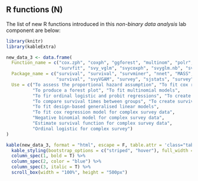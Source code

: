 ## R functions (N) {.unnumbered}

The list of new R functions introduced in this *non-binary data analysis* lab component are below:

```r
library(knitr)
library(kableExtra)

new_data_3 <- data.frame(
  Function_name = c("cox.zph", "coxph", "ggforest", "multinom", "polr", "Surv", "survdiff", 
                    "survfit", "svy_vglm", "svycoxph", "svyglm.nb", "svykm", "svyolr"),
  Package_name = c("survival", "survival", "survminer", "nnet", "MASS", "survival", "survival", 
                   "survival", "svyVGAM", "survey", "sjstats", "survey", "survey"),
  Use = c("To assess the proportional hazard assumption", "To fit cox regression model",
          "To produce a forest plot", "To fit multinomial models", 
          "To fir ordinal logistic and probit regressions", "To create a survival object",
          "To compare survival times between groups", "To create survival curves",
          "To fit design-based generalised linear models",
          "To fit cox regression model for complex survey data",
          "Negative binomial model for complex survey data",
          "Estimate survival function for complex survey data",
          "Ordinal logistic for complex survey")
)

kable(new_data_3, format = "html", escape = F, table.attr = 'class="table table-hover"') %>%
  kable_styling(bootstrap_options = c("striped", "hover"), full_width = F) %>%
  column_spec(1, bold = T) %>%
  column_spec(2, color = "blue") %>%
  column_spec(3, italic = T) %>%
  scroll_box(width = "100%", height = "500px")
```
